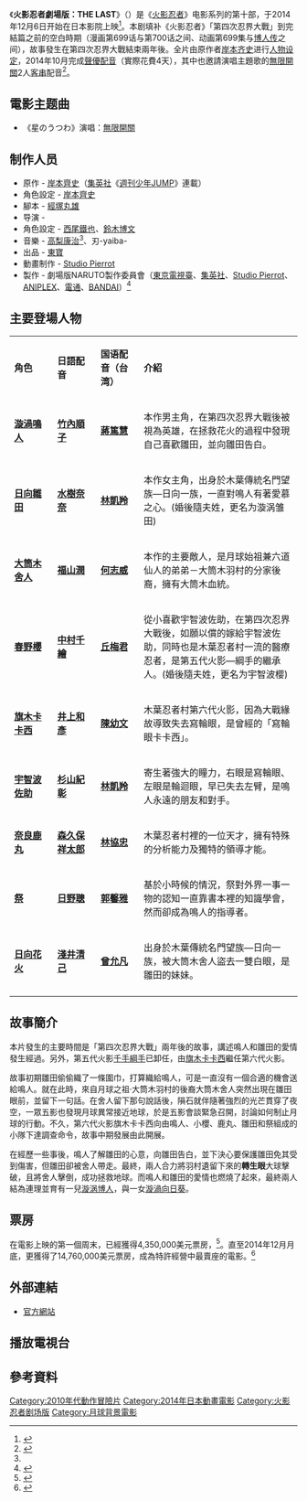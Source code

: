 {{Pathnav|火影忍者|火影忍者疾風傳|frame=1}}
{{noteTA|G1=NARUTO
|1 = zh-tw:火影忍者劇場版：THE LAST; zh-hk:火影忍者劇場版：THE LAST; zh-cn:火影忍者：最后的物语
}}
{{Infobox film
| name           = 火影忍者劇場版：THE LAST
| original_name  = THE LAST -NARUTO THE MOVIE-
| image          = The last naruto.png
| caption        = 
| director       = {{link-ja|小林常夫|小林常夫}}
| writer         = 經塚丸雄
| starring       = {{plainlist |
* [[竹内顺子|竹内顺子]]
* [[水树奈奈|水树奈奈]]
* [[中村千绘|中村千绘]]
* [[森久保祥太郎|森久保祥太郎]]
* [[日野聪|日野聪]]
* [[井上和彦|井上和彦]]
* [[杉山纪彰|杉山纪彰]]
* [[福山润|福山润]]
}}
| music          = [[高梨康治|高梨康治]]
| endtheme       =[[無限開關|無限開關]]《星のうつわ》
| studio         = 劇場版NARUTO製作委員会
| distributor    = [[東寶株式會社|東寶]]
| released       = {{flagicon|JPN}}2014年12月6日<br /> {{flagicon|Australia}}2015年1月15日<br /> {{flagicon|TWN}}2015年1月16日<br /> {{flagicon|Malaysia}}2015年1月29日 <br />{{flagicon|HKG}}2015年3月5日 <br />{{flagicon|Vietnam}}2015年5月29日<br />{{fact|{{flagicon|Laos}}2017年10月3日}}
| runtime        = 112分鐘<ref>{{cite web |url=http://www.eirin.jp/list/index.php?title=THE+LAST-NARUTO+THE+MOVIE-&eirin_no=&s_year=&s_month=&e_year=&e_month=&x=0&y=0 |title=審査作品：THE LAST-NARUTO THE MOVIE- |publisher=映画倫理委員会（映倫） |date=2014年11月21日 |accessdate=2014年12月16日 |archive-date=2014年12月16日 |archive-url=https://web.archive.org/web/20141216180015/http://www.eirin.jp/list/index.php?title=THE+LAST-NARUTO+THE+MOVIE-&eirin_no=&s_year=&s_month=&e_year=&e_month=&x=0&y=0 |dead-url=no }}</ref>
| country        = [[日本|日本]]
| language       = [[日语|日语]]
| gross          =  20億日幣
| tw_name        =THE LAST─火影忍者劇場版<ref>{{cite news|title=THE LAST─火影忍者劇場版|url=https://tw.movies.yahoo.com/movieinfo_main.html/id=5574|date=2015-01-16|accessdate=2015-04-16|archive-date=2017-09-16|archive-url=https://web.archive.org/web/20170916071914/https://tw.movies.yahoo.com/movieinfo_main.html/id=5574|dead-url=no}}</ref>
| hk_name        = 火影忍者劇場版：THE LAST<ref>{{cite news|title=火影忍者劇場版：THE LAST|url=https://hk.movies.yahoo.net/movie/details/25861-%E7%81%AB%E5%BD%B1%E5%BF%8D%E8%80%85%E5%8A%87%E5%A0%B4%E7%89%88%EF%BC%9A%E6%9C%80%E7%B5%82%E7%AB%A0|date=2015-02-19|accessdate=2015-04-16|archive-date=2015-04-26|archive-url=https://web.archive.org/web/20150426053800/https://hk.movies.yahoo.net/movie/details/25861-%E7%81%AB%E5%BD%B1%E5%BF%8D%E8%80%85%E5%8A%87%E5%A0%B4%E7%89%88%EF%BC%9A%E6%9C%80%E7%B5%82%E7%AB%A0|dead-url=no}}</ref>
| cn_name        = 火影忍者：最后的物语<ref>{{cite news|title=《火影忍者》首发复古版海报 12月6日日本公映|url=http://ent.163.com/14/0729/07/A2A8SFJA000300B1.html|date=2014-07-29|access-date=2014-11-11|archive-url=https://web.archive.org/web/20141111122440/http://ent.163.com/14/0729/07/A2A8SFJA000300B1.html|archive-date=2014-11-11|dead-url=yes}}</ref>
| preceded_by    =《[[火影忍者劇場版_忍者之路|火影忍者劇場版 忍者之路]]》
| followed_by = 《[[火影忍者劇場版：博人傳|火影忍者劇場版：博人傳]]》
}}
《'''火影忍者劇場版：THE LAST'''》（{{lang-en|THE LAST -NARUTO THE MOVIE-}}）是《[[火影忍者|火影忍者]]》电影系列的第十部，于2014年12月6日开始在日本影院上映<ref>{{cite web|url=http://news.comicyu.com/2014/07/23/148682.html|title=「火影忍者」新剧场版12月6日上映|accessdate=2014-11-11|date=2014-07-23|author=leom|publisher=动漫FANS_dm123.cn|language=zh-cn|archive-date=2014-12-19|archive-url=https://web.archive.org/web/20141219111355/http://news.comicyu.com/2014/07/23/148682.html|dead-url=no}}</ref>。本剧填补《火影忍者》「第四次忍界大戰」到完結篇之前的空白時期（漫画第699话与第700话之间、动画第699集与[[博人传-火影次世代-|博人传]]之间），故事發生在第四次忍界大戰結束兩年後。全片由原作者[[岸本齐史|岸本齐史]]进行[[人物设定|人物设定]]，2014年10月完成[[聲優|聲優]][[配音|配音]]（實際花費4天），其中也邀請演唱主題歌的[[無限開關|無限開關]]2人[[客串|客串]]配音<ref name="sound">{{Cite news |title= 141216 – 音響監督「蝦名恭範」發表《火影忍者劇場版 THE LAST 》配音&作曲大內幕、台灣2015/1/16上映！ |newspaper= CCSX Makes ACG NEWS 支店 |date= 2014年12月16日 |url= http://ccsx.tw/2014/12/16/naruto-the-last-sound/ |accessdate= 2014年12月17日 |archive-date= 2014年12月16日 |archive-url= https://web.archive.org/web/20141216172627/http://ccsx.tw/2014/12/16/naruto-the-last-sound/ |dead-url= no }}</ref>。

== 電影主题曲 ==
*《星のうつわ》演唱：[[無限開關|無限開關]]

== 制作人员 ==
*原作 - [[岸本齊史|岸本齊史]]（[[集英社|集英社]]《[[週刊少年JUMP|週刊少年JUMP]]》連載）
*角色設定 - [[岸本齊史|岸本齊史]]
*腳本 - [[經塚丸雄|經塚丸雄]]
*导演 - {{link-ja|小林常夫|小林常夫}}
*角色設定 - [[西尾鐵也|西尾鐵也]]、[[鈴木博文|鈴木博文]]
*音樂 - [[高梨康治|高梨康治]]<ref name="sound" />、刃-yaiba-
*出品 - [[東寶|東寶]]
*動畫制作 - [[Studio_Pierrot|Studio Pierrot]]
*製作 - 劇場版NARUTO製作委員會（[[東京電視臺|東京電視臺]]、[[集英社|集英社]]、[[Studio_Pierrot|Studio Pierrot]]、[[ANIPLEX|ANIPLEX]]、[[電通|電通]]、[[BANDAI|BANDAI]]）<ref>{{cite web|title=《火影忍者》第十部剧场版动画将于2014年上映|url=http://www.cccnews.com.cn/2012/1230/20218.shtml|publisher=中国动漫产业网|accessdate=2014-11-11|date=2012-12-30|deadurl=yes|archiveurl=https://web.archive.org/web/20141111114917/http://www.cccnews.com.cn/2012/1230/20218.shtml|archivedate=2014-11-11}}</ref>

== 主要登場人物 ==
{|class="wikitable" width="700px" style="font-size:90%;"
|- style="background:#5E86C1; color:white" align=center
|style="width:15%"|'''角色'''
|style="width:15%"|'''日語配音'''
|style="width:15%"|'''国语配音（台湾）'''
|style="width:80%"|'''介紹'''
|-align=center 
| '''[[漩渦鳴人|漩渦鳴人]]''' || '''[[竹內順子|竹內順子]]''' ||'''[[蔣篤慧|蔣篤慧]]'''||align=left|本作男主角，在第四次忍界大戰後被視為英雄，在拯救花火的過程中發現自己喜歡雛田，並向雛田告白。
|-align=center 
| '''[[日向雛田|日向雛田]]''' || '''[[水樹奈奈|水樹奈奈]]''' ||'''[[林凱羚|林凱羚]]'''||align=left|本作女主角，出身於木葉傳統名門望族—日向一族，一直對鳴人有著愛慕之心。(婚後隨夫姓，更名为漩涡雏田)
|-align=center 
| '''[[火影忍者角色列表#忍者始祖|大筒木舍人]]''' || '''[[福山潤|福山潤]]''' ||'''[[何志威|何志威]]'''||align=left|本作的主要敵人，是月球始祖兼六道仙人的弟弟－大筒木羽村的分家後裔，擁有大筒木血統。
|-align=center 
| '''[[春野櫻|春野櫻]]''' || '''[[中村千繪|中村千繪]]''' ||'''[[丘梅君|丘梅君]]'''||align=left|從小喜歡宇智波佐助，在第四次忍界大戰後，如願以償的嫁給宇智波佐助，同時也是木葉忍者村一流的醫療忍者，是第五代火影—綱手的繼承人。(婚後隨夫姓，更名为宇智波樱)
|-align=center 
| '''[[旗木卡卡西|旗木卡卡西]]''' || '''[[井上和彥|井上和彥]]''' ||'''[[陳幼文|陳幼文]]'''||align=left|木葉忍者村第六代火影，因為大戰緣故導致失去寫輪眼，是曾經的「寫輪眼卡卡西」。
|-align=center 
| '''[[宇智波佐助|宇智波佐助]]''' || '''[[杉山紀彰|杉山紀彰]]''' ||'''[[林凱羚|林凱羚]]'''||align=left|寄生著強大的瞳力，右眼是寫輪眼、左眼是輪迴眼，早已失去左臂，是鳴人永遠的朋友和對手。
|-align=center 
| '''[[奈良鹿丸|奈良鹿丸]]''' || '''[[森久保祥太郎|森久保祥太郎]]''' ||'''[[林協忠|林協忠]]'''||align=left|木葉忍者村裡的一位天才，擁有特殊的分析能力及獨特的領導才能。
|-align=center 
| '''[[佐井|祭]]''' || '''[[日野聰|日野聰]]''' ||'''[[郭馨雅|郭馨雅]]'''||align=left|基於小時候的情況，祭對外界一事一物的認知一直靠書本裡的知識學會，然而卻成為鳴人的指導者。
|-align=center
| '''[[日向一族#宗家|日向花火]]''' || '''[[淺井清己|淺井清己]]''' ||'''[[曾允凡|曾允凡]]'''||align=left|出身於木葉傳統名門望族—日向一族，被大筒木舍人盜去一雙白眼，是雛田的妹妹。
|-align=center
|}

== 故事簡介 ==
本片發生的主要時間是「第四次忍界大戰」兩年後的故事，講述鳴人和雛田的愛情發生經過。另外，第五代火影[[綱手_(火影忍者)|千手綱手]]已卸任，由[[旗木卡卡西|旗木卡卡西]]繼任第六代火影。

故事初期雛田偷偷織了一條圍巾，打算織給鳴人，可是一直沒有一個合適的機會送給鳴人。就在此時，來自月球之祖·大筒木羽村的後裔大筒木舍人突然出現在雛田眼前，並留下一句話。在舍人留下那句說話後，隕石就伴隨著強烈的光芒貫穿了夜空，一眾五影也發現月球異常接近地球，於是五影會談緊急召開，討論如何制止月球的行動。不久，第六代火影旗木卡卡西向由鳴人、小櫻、鹿丸、雛田和祭組成的小隊下達調查命令，故事中期發展由此開展。

在經歷一些事後，鳴人了解雛田的心意，向雛田告白，並下決心要保護雛田免其受到傷害，但雛田卻被舍人帶走。最終，兩人合力將羽村遺留下來的'''轉生眼'''大球擊破，且將舍人擊倒，成功拯救地球。而鳴人和雛田的愛情也燃燒了起來，最終兩人結為連理並育有一兒[[漩涡博人|漩涡博人]]，與一女[[漩渦向日葵|漩渦向日葵]]。

== 票房 ==
在電影上映的第一個周末，已經獲得4,350,000美元票房，<ref>{{cite web|url= http://www.filmbiz.asia/news/naruto-overtakes-parasyte-at-japan-box-office|title= Naruto overtakes Parasyte at Japan box office|author= Kevin Ma|date= December 10, 2014|accessdate= December 24, 2014|work= [[Film_Business_Asia|Film Business Asia]]|deadurl= yes|archiveurl= https://web.archive.org/web/20160303211515/http://www.filmbiz.asia/news/naruto-overtakes-parasyte-at-japan-box-office|archivedate= 2016年3月3日}}</ref>。直至2014年12月月底，更獲得了14,760,000美元票房，成為特許經營中最賣座的電影。<ref name="TheLastTop">{{cite web|url= http://www.crunchyroll.com/anime-news/2015/01/11/the-last-naruto-the-movie-becomes-the-top-grossing-film-in-the-franchise|title= "The Last -Naruto The Movie-" Becomes the Top-Grossing Film in the Franchise|author= Mikikazu Komatsu|date= January 11, 2015|accessdate= January 11, 2015|work= [[Crunchyroll|Crunchyroll]]|archive-date= 2015-01-13|archive-url= https://web.archive.org/web/20150113073705/http://www.crunchyroll.com/anime-news/2015/01/11/the-last-naruto-the-movie-becomes-the-top-grossing-film-in-the-franchise|dead-url= no}}</ref>

== 外部連結 ==
* [https://web.archive.org/web/20141111161132/http://www.naruto-movie.com/ 官方網站]{{ja}}

== 播放電視台 ==
{{電視節目的變遷
|電視台= {{flagicon|TWN}} [[東森電影台|東森電影台]]
|播放檔次=星期六21:00節目
|節目名稱=火影忍者劇場版-最終章<br />（2015年8月15日）
|上一節目=待查
|下一節目=待查
}}
{{電視節目的變遷
|電視台= {{flagicon|HKG}} [[Animax_Asia|Animax]]
|播放檔次= 星期日 21:00－23:00 節目
|節目名稱= 火影忍者劇場版：最終章<br />（2017年1月1日）
|上一節目= [[火影忍者劇場版：大興奮！三日月島上的動物騷亂|火影忍者劇場版：新月島上的動物騷亂]]<br />
|下一節目= 
}}

== 參考資料 ==

{{reflist}}

{{火影忍者}}
{{小林常夫執導作品}}
[[Category:2010年代動作冒險片|Category:2010年代動作冒險片]]
[[Category:2014年日本動畫電影|Category:2014年日本動畫電影]]
[[Category:火影忍者剧场版|Category:火影忍者剧场版]]
[[Category:月球背景電影|Category:月球背景電影]]
